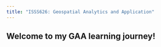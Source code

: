 ```yaml
---
title: "ISSS626: Geospatial Analytics and Application"
---
```


## Welcome to my GAA learning journey!
